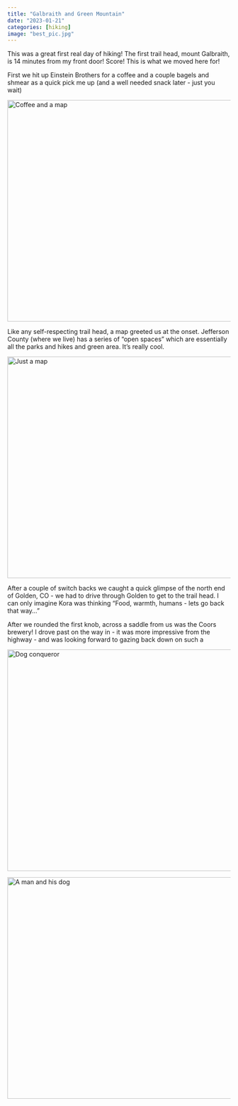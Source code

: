 ```yaml
---
title: "Galbraith and Green Mountain"
date: "2023-01-21"
categories: [hiking]
image: "best_pic.jpg"
---
```


This was a great first real day of hiking! The first trail head, mount Galbraith, is 14 minutes from my front door! Score! This is what we moved here for!

First we hit up Einstein Brothers for a coffee and a couple bagels and shmear as a quick pick me up (and a well needed snack later - just you wait)

<img src="einstein_evidence.jpg" alt="Coffee and a map" height=500 width=700>

Like any self-respecting trail head, a map greeted us at the onset. Jefferson County (where we live) has a series of "open spaces" which are essentially all the parks and hikes and green area. It's really cool.

<img src="gal_trail_map.jpg" alt="Just a map" height=500 width=700>

After a couple of switch backs we caught a quick glimpse of the north end of Golden, CO - we had to drive through Golden to get to the trail head. I can only imagine Kora was thinking "Food, warmth, humans - lets go back that way..."

After we rounded the first knob, across a saddle from us was the Coors brewery! I drove past on the way in - it was more impressive from the highway - and was looking forward to gazing back down on such a

<img src="golden_kora.jpg" alt="Dog conqueror" height=500 width=700>

<img src="best_pic.jpg" alt="A man and his dog" height=500 width=700>
